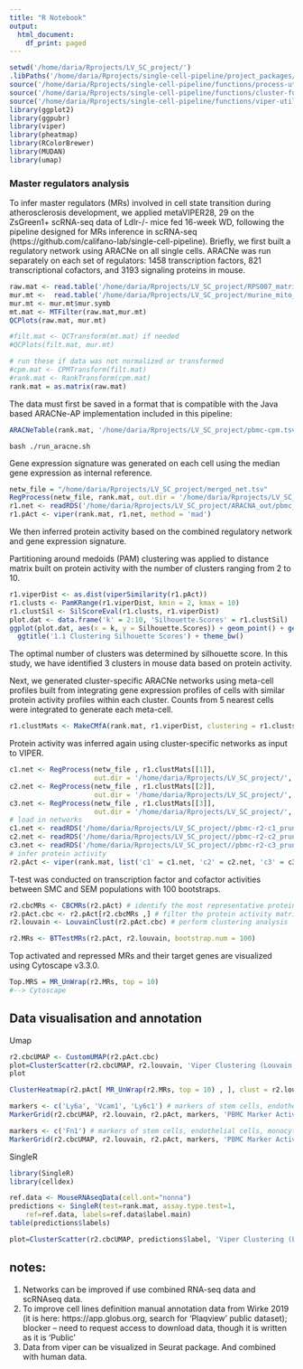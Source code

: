 ```yaml
---
title: "R Notebook"
output:
  html_document:
    df_print: paged
---
```

  
```r
setwd('/home/daria/Rprojects/LV_SC_project/')
.libPaths('/home/daria/Rprojects/single-cell-pipeline/project_packages/')
source('/home/daria/Rprojects/single-cell-pipeline/functions/process-utils.R')
source('/home/daria/Rprojects/single-cell-pipeline/functions/cluster-functions.R')
source('/home/daria/Rprojects/single-cell-pipeline/functions/viper-utils.R')
library(ggplot2)
library(ggpubr)
library(viper)
library(pheatmap)
library(RColorBrewer)
library(MUDAN)
library(umap)
```


### Master regulators analysis
To infer master regulators (MRs) involved in cell state transition during atherosclerosis
development, we applied metaVIPER28, 29 on the ZsGreen1+ scRNA-seq data of Ldlr-/- mice fed
16-week WD, following the pipeline designed for MRs inference in scRNA-seq
(https://github.com/califano-lab/single-cell-pipeline).
Briefly, we first built a regulatory network using ARACNe on all single cells. ARACNe was run separately on each set of regulators: 1458 transcription factors, 821 transcriptional cofactors, and 3193 signaling proteins in mouse. 

```r
raw.mat <- read.table('/home/daria/Rprojects/LV_SC_project/RPS007_matrix.txt',header = T,row.names = 1)
mur.mt <-  read.table('/home/daria/Rprojects/LV_SC_project/murine_mito_genes.csv', header = T, sep = ',', stringsAsFactors = FALSE) # http://asia.ensembl.org/biomart/martview/b2b79163486788b39f300cc958d90092
mur.mt <- mur.mt$mur.symb
mt.mat <- MTFilter(raw.mat,mur.mt)
QCPlots(raw.mat, mur.mt)

#filt.mat <- QCTransform(mt.mat) if needed
#QCPlots(filt.mat, mur.mt)

# run these if data was not normalized or transformed
#cpm.mat <- CPMTransform(filt.mat)
#rank.mat <- RankTransform(cpm.mat)
rank.mat = as.matrix(raw.mat)

```

The data must first be saved in a format that is compatible with the Java based ARACNe-AP implementation included in this pipeline:

```r
ARACNeTable(rank.mat, '/home/daria/Rprojects/LV_SC_project/pbmc-cpm.tsv')
```

```
bash ./run_aracne.sh
```
Gene expression signature was generated on each cell using the median gene expression as internal
reference.

```r

netw_file = "/home/daria/Rprojects/LV_SC_project/merged_net.tsv"
RegProcess(netw_file, rank.mat, out.dir = '/home/daria/Rprojects/LV_SC_project/ARACNA_out_2/', out.name = 'pbmc_r1-net-')
r1.net <- readRDS('/home/daria/Rprojects/LV_SC_project/ARACNA_out/pbmc_r1-net-pruned.rds')
r1.pAct <- viper(rank.mat, r1.net, method = 'mad')
```
We then inferred protein activity based on the combined regulatory network and gene
expression signature.

Partitioning around medoids (PAM) clustering was applied to distance matrix built on protein activity with the number of clusters ranging from 2 to 10.

```r
r1.viperDist <- as.dist(viperSimilarity(r1.pAct))
r1.clusts <- PamKRange(r1.viperDist, kmin = 2, kmax = 10)
r1.clustSil <- SilScoreEval(r1.clusts, r1.viperDist)
plot.dat <- data.frame('k' = 2:10, 'Silhouette.Scores' = r1.clustSil)
ggplot(plot.dat, aes(x = k, y = Silhouette.Scores)) + geom_point() + geom_line() +
  ggtitle('1.1 Clustering Silhouette Scores') + theme_bw()
```

The optimal number of clusters was determined by silhouette score. In this study, we have identified 3 clusters in mouse data based on protein activity. 

Next, we generated cluster-specific ARACNe networks using meta-cell profiles built from integrating gene expression profiles of cells with similar protein activity profiles within each cluster. Counts from 5 nearest cells were integrated to generate each meta-cell.
```r
r1.clustMats <- MakeCMfA(rank.mat, r1.viperDist, clustering = r1.clusts$k4, out.dir = '/home/daria/Rprojects/LV_SC_project/', out.name = 'pbmc-r1-clusts')
```
Protein activity was inferred again using cluster-specific networks as input to VIPER.
```r

c1.net <- RegProcess(netw_file , r1.clustMats[[1]], 
                     out.dir = '/home/daria/Rprojects/LV_SC_project/', out.name = 'pbmc-r2-c1_')
c2.net <- RegProcess(netw_file , r1.clustMats[[2]], 
                     out.dir = '/home/daria/Rprojects/LV_SC_project/', out.name = 'pbmc-r2-c2_')
c3.net <- RegProcess(netw_file , r1.clustMats[[3]], 
                     out.dir = '/home/daria/Rprojects/LV_SC_project/', out.name = 'pbmc-r2-c3_')
# load in networks
c1.net <- readRDS('/home/daria/Rprojects/LV_SC_project//pbmc-r2-c1_pruned.rds')
c2.net <- readRDS('/home/daria/Rprojects/LV_SC_project//pbmc-r2-c2_pruned.rds')
c3.net <- readRDS('/home/daria/Rprojects/LV_SC_project//pbmc-r2-c3_pruned.rds')
# infer protein activity
r2.pAct <- viper(rank.mat, list('c1' = c1.net, 'c2' = c2.net, 'c3' = c3.net), method = 'none')
```
T-test was conducted on transcription factor and cofactor activities between SMC and SEM
populations with 100 bootstraps.

```r
r2.cbcMRs <- CBCMRs(r2.pAct) # identify the most representative proteins
r2.pAct.cbc <- r2.pAct[r2.cbcMRs ,] # filter the protein activity matrix
r2.louvain <- LouvainClust(r2.pAct.cbc) # perform clustering analysis

r2.MRs <- BTTestMRs(r2.pAct, r2.louvain, bootstrap.num = 100)
```

Top activated and repressed MRs and their target genes are visualized using Cytoscape v3.3.0.

```r
Top.MRS = MR_UnWrap(r2.MRs, top = 10)
#--> Cytoscape
```

## Data visualisation and annotation
Umap

```r

r2.cbcUMAP <- CustomUMAP(r2.pAct.cbc)
plot=ClusterScatter(r2.cbcUMAP, r2.louvain, 'Viper Clustering (Louvain)')
plot
```

```r
ClusterHeatmap(r2.pAct[ MR_UnWrap(r2.MRs, top = 10) , ], clust = r2.louvain, plotTitle = 'Louvain Clustering: Differentially Activated Proteins')
```


```r
markers <- c('Ly6a', 'Vcam1', 'Ly6c1') # markers of stem cells, endothelial cells, monocytes/macrophages differentiation (expected to be enriched in SMC derived cells)
MarkerGrid(r2.cbcUMAP, r2.louvain, r2.pAct, markers, 'PBMC Marker Activity')
```
```r
markers <- c('Fn1') # markers of stem cells, endothelial cells, monocytes/macrophages differentiation (expected to be enriched in SMC derived cells)
MarkerGrid(r2.cbcUMAP, r2.louvain, r2.pAct, markers, 'PBMC Marker Activity')
```

SingleR
```r
library(SingleR)
library(celldex)

ref.data <- MouseRNAseqData(cell.ont="nonna")
predictions <- SingleR(test=rank.mat, assay.type.test=1, 
    ref=ref.data, labels=ref.data$label.main)
table(predictions$labels)

```

```r
plot=ClusterScatter(r2.cbcUMAP, predictions$label, 'Viper Clustering (Louvain)')
```

## notes:
1) Networks can be improved if use combined RNA-seq data and scRNAseq data.
2) To improve cell lines definition manual annotation data from Wirke 2019 (it is here: https://app.globus.org, search for 'Plaqview' public dataset); blocker -- need to request access to download data, though it is written as it is 'Public'
3) Data from viper can be visualized in Seurat package. And combined with human data. 
